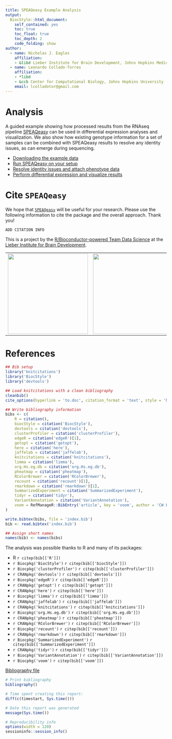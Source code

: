 ```yaml
---
title: SPEAQeasy Example Analysis
output: 
  BiocStyle::html_document:
    self_contained: yes
    toc: true
    toc_float: true
    toc_depth: 2
    code_folding: show
author: 
  - name: Nicholas J. Eagles
    affiliation:
    - &libd Lieber Institute for Brain Development, Johns Hopkins Medical Campus
  - name: Leonardo Collado-Torres
    affiliation:
    - *libd
    - &ccb Center for Computational Biology, Johns Hopkins University
    email: lcolladotor@gmail.com
---
```


# Analysis

A guided example showing how processed results from the RNAseq pipeline [SPEAQeasy](https://github.com/LieberInstitute/SPEAQeasy) can be used in differential expression analyses and visualization. We also show how existing genotype information for a set of samples can be combined with SPEAQeasy results to resolve any identity issues, as can emerge during sequencing.

* [Downloading the example data](prepare_data.html)
* [Run SPEAQeasy on your setup](run_speaqeasy.html)
* [Resolve identity issues and attach phenotype data](swap_speaqeasy.html)
* [Perform differential expression and visualize results](de_analysis_speaqeasy.html)

# Cite `SPEAQeasy`

We hope that [`SPEAQeasy`](http://research.libd.org/SPEAQeasy/) will be useful for your research. Please use the following information to cite the package and the overall approach. Thank you!

```
ADD CITATION INFO
```


This is a project by the [R/Bioconductor-powered Team Data Science](https://lcolladotor.github.io/bioc_team_ds) at the [Lieber Institute for Brain Development](https://www.libd.org/).

|     |     |
|-----|-----|
| <a href="https://lcolladotor.github.io/bioc_team_ds"><img src="http://lcolladotor.github.io/img/Leo_transparente.png" width="250px"></a> | <a href="https://www.libd.org/"><img src="http://lcolladotor.github.io/img/LIBD_logo.jpg" width="250px"></a> |


# References

```r
## Bib setup
library('knitcitations')
library('BiocStyle')
library('devtools')

## Load knitcitations with a clean bibliography
cleanbib()
cite_options(hyperlink = 'to.doc', citation_format = 'text', style = 'html')

## Write bibliography information
bibs <- c(
    R = citation(),
    biocStyle = citation('BiocStyle'),
    devtools = citation('devtools'),
    clusterProfiler = citation('clusterProfiler'),
    edgeR = citation('edgeR')[1],
    getopt = citation('getopt'),
    here = citation('here'),
    jaffelab = citation('jaffelab'),
    knitcitations = citation('knitcitations'),
    limma = citation('limma'),
    org.Hs.eg.db = citation('org.Hs.eg.db'),
    pheatmap = citation('pheatmap'),
    RColorBrewer = citation('RColorBrewer'),
    recount = citation('recount')[1],
    rmarkdown = citation('rmarkdown')[1],
    SummarizedExperiment = citation('SummarizedExperiment'),
    tidyr = citation('tidyr'),
    VariantAnnotation = citation('VariantAnnotation'),
    voom = RefManageR::BibEntry('article', key = 'voom', author = 'CW Law and Y Chen and W Shi and GK Smyth', year = '2014', title = 'Voom: precision weights unlock linear model analysis tools for RNA-seq read counts', journal = 'Genome Biology', volume = '15', pages = 'R29')
)

write.bibtex(bibs, file = 'index.bib')
bib <- read.bibtex('index.bib')

## Assign short names
names(bib) <- names(bibs)
```

The analysis was possible thanks to R and many of its packages:

* R `r citep(bib[['R']])`
* `r Biocpkg('BiocStyle')` `r citep(bib[['biocStyle']])`
* `r Biocpkg('clusterProfiler')` `r citep(bib[['clusterProfiler']])`
* `r CRANpkg('devtools')` `r citep(bib[['devtools']])`
* `r Biocpkg('edgeR')` `r citep(bib[['edgeR']])`
* `r CRANpkg('getopt')` `r citep(bib[['getopt']])`
* `r CRANpkg('here')` `r citep(bib[['here']])`
* `r Biocpkg('limma')` `r citep(bib[['limma']])`
* `r CRANpkg('jaffelab')` `r citep(bib[['jaffelab']])`
* `r CRANpkg('knitcitations')` `r citep(bib[['knitcitations']])`
* `r Biocpkg('org.Hs.eg.db')` `r citep(bib[['org.Hs.eg.db']])`
* `r CRANpkg('pheatmap')` `r citep(bib[['pheatmap']])`
* `r CRANpkg('RColorBrewer')` `r citep(bib[['RColorBrewer']])`
* `r Biocpkg('recount')` `r citep(bib[['recount']])`
* `r CRANpkg('rmarkdown')` `r citep(bib[['rmarkdown']])`
* `r Biocpkg('SummarizedExperiment')` `r citep(bib[['SummarizedExperiment']])`
* `r CRANpkg('tidyr')` `r citep(bib[['tidyr']])`
* `r Biocpkg('VariantAnnotation')` `r citep(bib[['VariantAnnotation']])`
* `r Biocpkg('voom')` `r citep(bib[['voom']])`

[Bibliography file](index.bib)

```r
# Print bibliography
bibliography()
```

```r
# Time spent creating this report:
diff(c(timestart, Sys.time()))

# Date this report was generated
message(Sys.time())

# Reproducibility info
options(width = 120)
sessioninfo::session_info()
```
